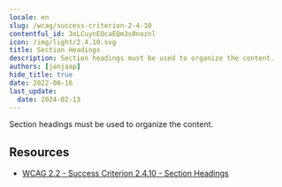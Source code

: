 ```yaml
---
locale: en
slug: /wcag/success-criterion-2-4-10
contentful_id: 3oLCuynEOcaEQm3s0noznl
icon: /img/light/2.4.10.svg
title: Section Headings
description: Section headings must be used to organize the content.
authors: [janjaap]
hide_title: true
date: 2022-06-16
last_update:
  date: 2024-02-13
---
```


<Hero
  title="Section Headings"
  image="/img/light/2.4.10.svg"
  alt="WCAG 2.4.10 icon"
  prefix="Success Criterion 2.4.10"
  suffix="Level AAA"
/>

Section headings must be used to organize the content.

## Resources

- [WCAG 2.2 - Success Criterion 2.4.10 - Section Headings](https://www.w3.org/TR/WCAG22/#section-headings)
